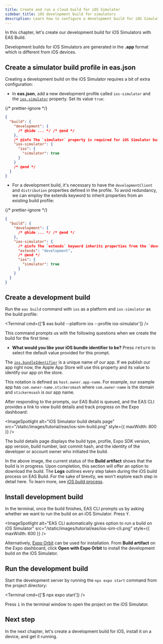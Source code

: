 ```yaml
---
title: Create and run a cloud build for iOS Simulator
sidebar_title: iOS development build for simulators
description: Learn how to configure a development build for iOS Simulators using EAS Build.
---
```



In this chapter, let's create our development build for iOS Simulators with EAS Build.

Development builds for iOS Simulators are generated in the **.app** format which is different from iOS devices.

<Step label="1">

## Create a simulator build profile in eas.json

Creating a development build on the iOS Simulator requires a bit of extra configuration:

- In **eas.json**, add a new development profile called `ios-simulator` and the [`ios.simulator`](/eas/json/#simulator) property. Set its value `true`:

{/* prettier-ignore */}
```json eas.json
{
  "build": {
    "development": {
      /* @hide ... */ /* @end */
    },
    /* @info The `simulator` property is required for iOS Simulator builds. */
    "ios-simulator": {
      "ios": {
        "simulator": true
      }
    }
    /* @end */
  }
}
```

- For a development build, it's necessary to have the `developmentClient` and `distribution` properties defined in the profile. To avoid redundancy, we can employ the extends keyword to inherit properties from an existing build profile:

{/* prettier-ignore */}
```json eas.json
{
  "build": {
    "development": {
      /* @hide ... */ /* @end */
    },
    "ios-simulator": {
      /* @info The `extends` keyword inherits properties from the `development` profile. */
      "extends": "development",
      /* @end */
      "ios": {
        "simulator": true
      }
    }
  }
}
```

</Step>

<Step label="2">

## Create a development build

Run the `eas build` command with `ios` as a platform and `ios-simulator` as the build profile:

<Terminal cmd={['$ eas build --platform ios --profile ios-simulator']} />

This command prompts us with the following questions when we create the build for the first time:

- **What would you like your iOS bundle identifier to be?** Press <kbd>return</kbd> to select the default value provided for this prompt.

<Collapsible summary="What is iOS bundle identifier?">

The [`ios.bundleIdentifier`](/versions/latest/config/app/#bundleidentifier) is a unique name of our app. If we publish our app right now, the Apple App Store will use this property and its value to identify our app on the store.

This notation is defined as `host.owner.app-name`. For example, our example app has `com.owner-name.stickersmash` where `com.owner-name` is the domain and `stickermsash` is our app name.

</Collapsible>

After responding to the prompts, our EAS Build is queued, and the EAS CLI provides a link to view build details and track progress on the Expo dashboard:

<ImageSpotlight
  alt="iOS Simulator build details page"
  src="/static/images/tutorial/eas/ios-sim-build.png"
  style={{ maxWidth: 800 }}
/>

<Collapsible summary="What does a build details page contain?">

The build details page displays the build type, profile, Expo SDK version, app version, build number, last commit hash, and the identity of the developer or account owner who initiated the build.

In the above image, the current status of the **Build artifact** shows that the build is in progress. Upon completion, this section will offer an option to download the build. The **Logs** outlines every step taken during the iOS build process on EAS Build. For the sake of brevity, we won't explore each step in detail here. To learn more, see [iOS build process](/build-reference/ios-builds/).

</Collapsible>

</Step>

<Step label="3">

## Install development build

In the terminal, once the build finishes, EAS CLI prompts us by asking whether we want to run the build on an iOS Simulator. Press <kbd>Y</kbd>.

<ImageSpotlight
  alt="EAS CLI automatically gives option to run a build on iOS Simulator"
  src="/static/images/tutorial/eas/ios-sim-cli.png"
  style={{ maxWidth: 600 }}
/>

<Collapsible summary="Using Expo Orbit">

Alternatively, [Expo Orbit](https://expo.dev/orbit) can be used for installation. From **Build artifact** on the Expo dashboard, click **Open with Expo Orbit** to install the development build on the iOS Simulator.

</Collapsible>

</Step>

<Step label="5">

## Run the development build

Start the development server by running the `npx expo start` command from the project directory:

<Terminal cmd={['$ npx expo start']} />

Press <kbd>i</kbd> in the terminal window to open the project on the iOS Simulator.

</Step>

<ProgressTracker
  currentChapterIndex={2}
  name="EAS_TUTORIAL"
  summary="We successfully used EAS Build to create and deploy development builds on iOS Simulators."
/>

## Next step

In the next chapter, let's create a development build for iOS, install it on a device, and get it running.

<BoxLink
  title="Create and run a cloud build for iOS device"
  Icon={BookOpen02Icon}
  href="/tutorial/eas/ios-development-build-for-devices/"
/>
